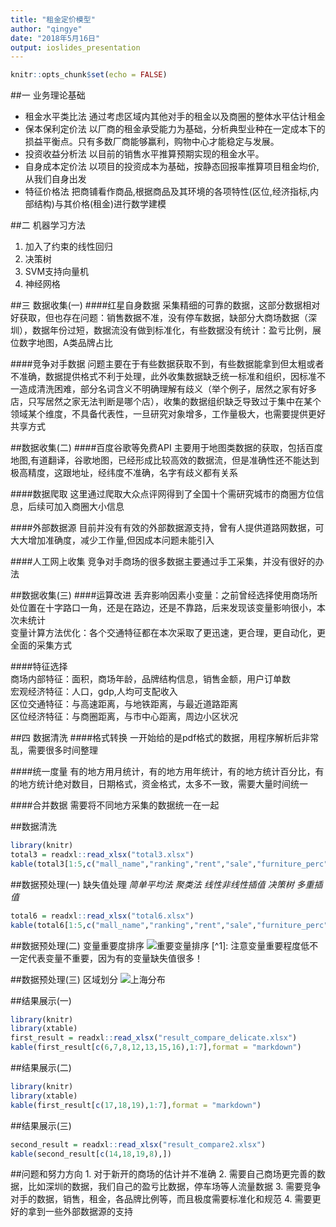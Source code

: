 ```yaml
---
title: "租金定价模型"
author: "qingye"
date: "2018年5月16日"
output: ioslides_presentation
---
```


```r
knitr::opts_chunk$set(echo = FALSE)
```

##一 业务理论基础

- 租金水平类比法
通过考虑区域内其他对手的租金以及商圈的整体水平估计租金
- 保本保利定价法
以厂商的租金承受能力为基础，分析典型业种在一定成本下的损益平衡点。只有多数厂商能够赢利，购物中心才能稳定与发展。
- 投资收益分析法
以目前的销售水平推算预期实现的租金水平。
- 自身成本定价法
以项目的投资成本为基础，按静态回报率推算项目租金均价,从我们自身出发
- 特征价格法
把商铺看作商品,根据商品及其环境的各项特性(区位,经济指标,内部结构)与其价格(租金)进行数学建模

##二 机器学习方法

1. 加入了约束的线性回归
2. 决策树
3. SVM支持向量机
4. 神经网格

##三 数据收集(一)
####红星自身数据
采集精细的可靠的数据，这部分数据相对好获取，但也存在问题：销售数据不准，没有停车数据，缺部分大商场数据（深圳），数据年份过短，数据流没有做到标准化，有些数据没有统计：盈亏比例，展位数字地图，A类品牌占比

####竞争对手数据
问题主要在于有些数据获取不到，有些数据能拿到但太粗或者不准确，数据提供格式不利于处理，此外收集数据缺乏统一标准和组织，因标准不一造成清洗困难，部分名词含义不明确理解有歧义（举个例子，居然之家有好多店，只写居然之家无法判断是哪个店），收集的数据组织缺乏导致过于集中在某个领域某个维度，不具备代表性，一旦研究对象增多，工作量极大，也需要提供更好共享方式


##数据收集(二)
####百度谷歌等免费API
主要用于地图类数据的获取，包括百度地图,有道翻译，谷歌地图，已经形成比较高效的数据流，但是准确性还不能达到极高精度，这跟地址，经纬度不准确，名字有歧义都有关系

####数据爬取
这里通过爬取大众点评网得到了全国十个需研究城市的商圈方位信息，后续可加入商圈大小信息

####外部数据源
目前并没有有效的外部数据源支持，曾有人提供道路网数据，可大大增加准确度，减少工作量,但因成本问题未能引入

####人工网上收集
竞争对手商场的很多数据主要通过手工采集，并没有很好的办法

##数据收集(三)
####运算改进
丢弃影响因素小变量：之前曾经选择使用商场所处位置在十字路口一角，还是在路边，还是不靠路，后来发现该变量影响很小，本次未统计    
变量计算方法优化：各个交通特征都在本次采取了更迅速，更合理，更自动化，更全面的采集方式

####特征选择   
商场内部特征：面积，商场年龄，品牌结构信息，销售金额，用户订单数    
宏观经济特征：人口，gdp,人均可支配收入    
区位交通特征：与高速距离，与地铁距离，与最近道路距离    
区位经济特征：与商圈距离，与市中心距离，周边小区状况    

##四 数据清洗
####格式转换
一开始给的是pdf格式的数据，用程序解析后非常乱，需要很多时间整理

####统一度量
有的地方用月统计，有的地方用年统计，有的地方统计百分比，有的地方统计绝对数目，日期格式，资金格式，太多不一致，需要大量时间统一

####合并数据
需要将不同地方采集的数据统一在一起

##数据清洗
```r
library(knitr)
total3 = readxl::read_xlsx("total3.xlsx")
kable(total3[1:5,c("mall_name","ranking","rent","sale","furniture_perc")],caption = "清洗后的表格")
```

##数据预处理(一) 缺失值处理
*简单平均法 聚类法 线性非线性插值 决策树 多重插值*
```r
total6 = readxl::read_xlsx("total6.xlsx")
kable(total6[1:5,c("mall_name","ranking","rent","sale","furniture_perc")])
```


##数据预处理(二) 变量重要度排序
![重要变量排序](importance.png)
[^1]: 注意变量重要程度低不一定代表变量不重要，因为有的变量缺失值很多！

##数据预处理(三) 区域划分
![上海分布](shanghai_map.png)


##结果展示(一)

```r
library(knitr)
library(xtable)
first_result = readxl::read_xlsx("result_compare_delicate.xlsx")
kable(first_result[c(6,7,8,12,13,15,16),1:7],format = "markdown")
```

##结果展示(二)
```r
library(knitr)
library(xtable)
kable(first_result[c(17,18,19),1:7],format = "markdown")
```

##结果展示(三)

```r
second_result = readxl::read_xlsx("result_compare2.xlsx")
kable(second_result[c(14,18,19,8),])
```

##问题和努力方向
1. 对于新开的商场的估计并不准确
2. 需要自己商场更完善的数据，比如深圳的数据，我们自己的盈亏比数据，停车场等人流量数据
3. 需要竞争对手的数据，销售，租金，各品牌比例等，而且极度需要标准化和规范
4. 需要更好的拿到一些外部数据源的支持